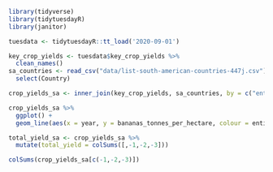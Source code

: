 ```r
library(tidyverse)
library(tidytuesdayR)
library(janitor)
```

```r
tuesdata <- tidytuesdayR::tt_load('2020-09-01')
```
```r
key_crop_yields <- tuesdata$key_crop_yields %>% 
  clean_names()
sa_countries <- read_csv("data/list-south-american-countries-447j.csv") %>% 
  select(Country)
```
```r
crop_yields_sa <- inner_join(key_crop_yields, sa_countries, by = c("entity" = "Country"))
```


```r
crop_yields_sa %>% 
  ggplot() +
  geom_line(aes(x = year, y = bananas_tonnes_per_hectare, colour = entity)) 
```
```r
total_yield_sa <- crop_yields_sa %>% 
  mutate(total_yield = colSums([,-1,-2,-3]))
```
```r
colSums(crop_yields_sa[c(-1,-2,-3)])
```


